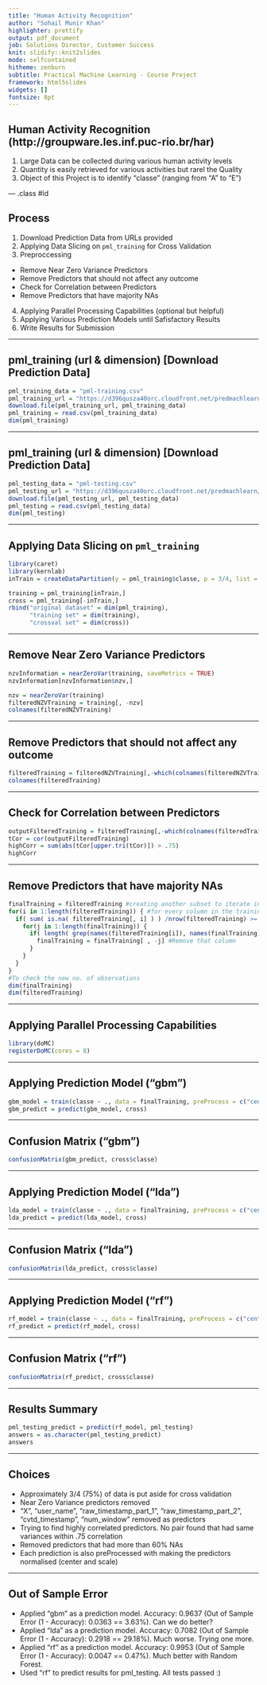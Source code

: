 ```yaml
---
title: "Human Activity Recognition"
author: "Sohail Munir Khan"
highlighter: prettify
output: pdf_document
job: Solutions Director, Customer Success
knit: slidify::knit2slides
mode: selfcontained
hitheme: zenburn
subtitle: Practical Machine Learning - Course Project
framework: html5slides
widgets: []
fontsize: 8pt
---
```


## Human Activity Recognition (http://groupware.les.inf.puc-rio.br/har)

1. Large Data can be collected during various human activity levels
2. Quantity is easily retrieved for various activities but rarel the Quality
3. Object of this Project is to identify "classe" (ranging from "A" to "E")

--- .class #id 

## Process

1. Download Prediction Data from URLs provided
2. Applying Data Slicing on `pml_training` for Cross Validation
3. Preproccessing
  + Remove Near Zero Variance Predictors
  + Remove Predictors that should not affect any outcome
  + Check for Correlation between Predictors
  + Remove Predictors that have majority NAs
4. Applying Parallel Processing Capabilities (optional but helpful)
5. Applying Various Prediction Models until Safisfactory Results
6. Write Results for Submission

---

## pml_training (url & dimension) [Download Prediction Data]

```r
pml_training_data = "pml-training.csv"
pml_training_url = "https://d396qusza40orc.cloudfront.net/predmachlearn/pml-training.csv"
download.file(pml_training_url, pml_training_data)
pml_training = read.csv(pml_training_data)
dim(pml_training)
```

---

## pml_training (url & dimension) [Download Prediction Data]

```r
pml_testing_data = "pml-testing.csv"
pml_testing_url = "https://d396qusza40orc.cloudfront.net/predmachlearn/pml-testing.csv"
download.file(pml_testing_url, pml_testing_data)
pml_testing = read.csv(pml_testing_data)
dim(pml_testing)
```

---

## Applying Data Slicing on `pml_training`

```r
library(caret)
library(kernlab)
inTrain = createDataPartition(y = pml_training$classe, p = 3/4, list = FALSE)

training = pml_training[inTrain,]
cross = pml_training[-inTrain,]
rbind("original dataset" = dim(pml_training), 
      "training set" = dim(training),
      "crossval set" = dim(cross))
```

---

## Remove Near Zero Variance Predictors

```r
nzvInformation = nearZeroVar(training, saveMetrics = TRUE)
nzvInformation[nzvInformation$nzv,]

nzv = nearZeroVar(training)
filteredNZVTraining = training[, -nzv]
colnames(filteredNZVTraining)
```

---

## Remove Predictors that should not affect any outcome

```r
filteredTraining = filteredNZVTraining[,-which(colnames(filteredNZVTraining) %in% c("X", "user_name", "raw_timestamp_part_1", "raw_timestamp_part_2", "cvtd_timestamp", "num_window"))]
colnames(filteredTraining)
```

---

## Check for Correlation between Predictors

```r
outputFilteredTraining = filteredTraining[,-which(colnames(filteredTraining) == "classe")]
tCor = cor(outputFilteredTraining)
highCorr = sum(abs(tCor[upper.tri(tCor)]) > .75)
highCorr
```

---

## Remove Predictors that have majority NAs

```r
finalTraining = filteredTraining #creating another subset to iterate in loop
for(i in 1:length(filteredTraining)) { #for every column in the training dataset
  if( sum( is.na( filteredTraining[, i] ) ) /nrow(filteredTraining) >= .6 ) { #if NAs > 60% of total observations
    for(j in 1:length(finalTraining)) {
      if( length( grep(names(filteredTraining[i]), names(finalTraining)[j]) ) ==1)  { #if the columns are the same:
        finalTraining = finalTraining[ , -j] #Remove that column
      }
    }
  }
}
#To check the new no. of observations
dim(finalTraining)
dim(filteredTraining)
```

---

## Applying Parallel Processing Capabilities

```r
library(doMC)
registerDoMC(cores = 8)
```

---

## Applying Prediction Model ("gbm")

```r
gbm_model = train(classe ~ ., data = finalTraining, preProcess = c("center", "scale"), method = "gbm", verbose = FALSE)
gbm_predict = predict(gbm_model, cross)
```

---

## Confusion Matrix ("gbm")

```r
confusionMatrix(gbm_predict, cross$classe)
```

---

## Applying Prediction Model ("lda")

```r
lda_model = train(classe ~ ., data = finalTraining, preProcess = c("center", "scale"), method = "lda", verbose = FALSE)
lda_predict = predict(lda_model, cross)
```

---

## Confusion Matrix ("lda")

```r
confusionMatrix(lda_predict, cross$classe)
```

---

## Applying Prediction Model ("rf")

```r
rf_model = train(classe ~ ., data = finalTraining, preProcess = c("center", "scale"), method = "rf", verbose = FALSE)
rf_predict = predict(rf_model, cross)
```

---

## Confusion Matrix ("rf")

```r
confusionMatrix(rf_predict, cross$classe)
```

---

## Results Summary

```r
pml_testing_predict = predict(rf_model, pml_testing)
answers = as.character(pml_testing_predict)
answers
```

---

## Choices

* Approximately 3/4 (75%) of data is put aside for cross validation
* Near Zero Variance predictors removed
* "X", "user_name", "raw_timestamp_part_1", "raw_timestamp_part_2", "cvtd_timestamp", "num_window" removed as predictors
* Trying to find highly correlated predictors. No pair found that had same variances within .75 correlation
* Removed predictors that had more than 60% NAs
* Each prediction is also preProcessed with making the predictors normalised (center and scale)

---

## Out of Sample Error

* Applied "gbm" as a prediction model. Accuracy: 0.9637 (Out of Sample Error (1 - Accuracy): 0.0363 == 3.63%). Can we do better?
* Applied "lda" as a prediction model. Accuracy: 0.7082 (Out of Sample Error (1 - Accuracy): 0.2918 == 29.18%). Much worse. Trying one more.
* Applied "rf" as a prediction model. Accuracy: 0.9953 (Out of Sample Error (1 - Accuracy): 0.0047 == 0.47%). Much better with Random Forest.
* Used "rf" to predict results for pml_testing. All tests passed :)
